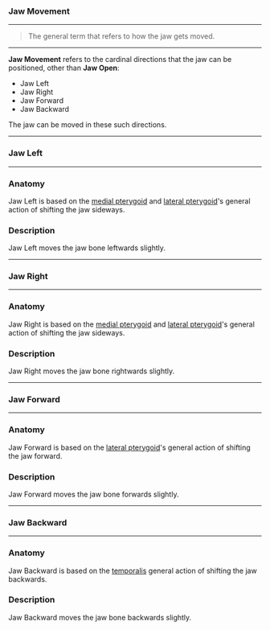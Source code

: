 ### Jaw Movement

***

> The general term that refers to how the 
> jaw gets moved.

***

**Jaw Movement** refers to the cardinal directions 
that the jaw can be positioned, other than **Jaw Open**:

* Jaw Left
* Jaw Right
* Jaw Forward
* Jaw Backward

The jaw can be moved in these such directions.

***

### Jaw Left

***

### Anatomy

Jaw Left is based on the [medial pterygoid](https://en.wikipedia.org/wiki/Medial_pterygoid_muscle) and 
[lateral pterygoid](https://en.wikipedia.org/wiki/Lateral_pterygoid_muscle)'s 
general action of shifting the jaw sideways.

### Description

Jaw Left moves the jaw bone leftwards slightly.

***

### Jaw Right

***

### Anatomy

Jaw Right is based on the [medial pterygoid](https://en.wikipedia.org/wiki/Medial_pterygoid_muscle) and 
[lateral pterygoid](https://en.wikipedia.org/wiki/Lateral_pterygoid_muscle)'s 
general action of shifting the jaw sideways.

### Description

Jaw Right moves the jaw bone rightwards slightly.

***

### Jaw Forward

***

### Anatomy

Jaw Forward is based on the 
[lateral pterygoid](https://en.wikipedia.org/wiki/Lateral_pterygoid_muscle)'s 
general action of shifting the jaw forward.

### Description

Jaw Forward moves the jaw bone forwards slightly.

***

### Jaw Backward

***

### Anatomy

Jaw Backward is based on the [temporalis](https://en.wikipedia.org/wiki/Temporalis_muscle)
general action of shifting the jaw backwards.

### Description

Jaw Backward moves the jaw bone backwards slightly.